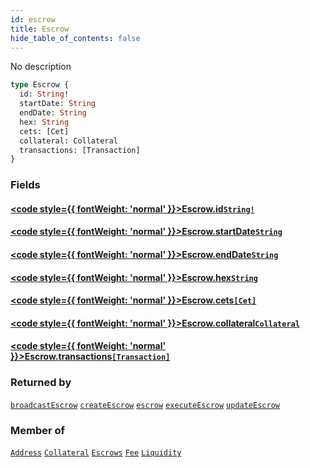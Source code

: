 ```yaml
---
id: escrow
title: Escrow
hide_table_of_contents: false
---
```








No description

```graphql
type Escrow {
  id: String!
  startDate: String
  endDate: String
  hex: String
  cets: [Cet]
  collateral: Collateral
  transactions: [Transaction]
}
```


### Fields

#### [<code style={{ fontWeight: 'normal' }}>Escrow.<b>id</b></code>](#)<Bullet />[`String!`](/docs/api/scalars/string) <Badge class="secondary" text="non-null"/> <Badge class="secondary" text="scalar"/>
> 
> 

#### [<code style={{ fontWeight: 'normal' }}>Escrow.<b>startDate</b></code>](#)<Bullet />[`String`](/docs/api/scalars/string) <Badge class="secondary" text="scalar"/>
> 
> 

#### [<code style={{ fontWeight: 'normal' }}>Escrow.<b>endDate</b></code>](#)<Bullet />[`String`](/docs/api/scalars/string) <Badge class="secondary" text="scalar"/>
> 
> 

#### [<code style={{ fontWeight: 'normal' }}>Escrow.<b>hex</b></code>](#)<Bullet />[`String`](/docs/api/scalars/string) <Badge class="secondary" text="scalar"/>
> 
> 

#### [<code style={{ fontWeight: 'normal' }}>Escrow.<b>cets</b></code>](#)<Bullet />[`[Cet]`](/docs/api/objects/cet) <Badge class="secondary" text="list"/> <Badge class="secondary" text="object"/>
> 
> 

#### [<code style={{ fontWeight: 'normal' }}>Escrow.<b>collateral</b></code>](#)<Bullet />[`Collateral`](/docs/api/objects/collateral) <Badge class="secondary" text="object"/>
> 
> 

#### [<code style={{ fontWeight: 'normal' }}>Escrow.<b>transactions</b></code>](#)<Bullet />[`[Transaction]`](/docs/api/objects/transaction) <Badge class="secondary" text="list"/> <Badge class="secondary" text="object"/>
> 
> 



### Returned by

[`broadcastEscrow`](/docs/api/mutations/broadcast-escrow)  <Badge class="secondary" text="mutation"/><Bullet />[`createEscrow`](/docs/api/mutations/create-escrow)  <Badge class="secondary" text="mutation"/><Bullet />[`escrow`](/docs/api/queries/escrow)  <Badge class="secondary" text="query"/><Bullet />[`executeEscrow`](/docs/api/mutations/execute-escrow)  <Badge class="secondary" text="mutation"/><Bullet />[`updateEscrow`](/docs/api/mutations/update-escrow)  <Badge class="secondary" text="mutation"/>

### Member of

[`Address`](/docs/api/objects/address)  <Badge class="secondary" text="object"/><Bullet />[`Collateral`](/docs/api/objects/collateral)  <Badge class="secondary" text="object"/><Bullet />[`Escrows`](/docs/api/objects/escrows)  <Badge class="secondary" text="object"/><Bullet />[`Fee`](/docs/api/objects/fee)  <Badge class="secondary" text="object"/><Bullet />[`Liquidity`](/docs/api/objects/liquidity)  <Badge class="secondary" text="object"/>



